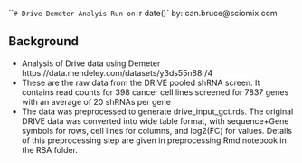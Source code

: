 ```
# Drive Demeter Analyis
Run on: `r date()` by: can.bruce@sciomix.com

## Background

* Analysis of Drive data using Demeter https://data.mendeley.com/datasets/y3ds55n88r/4
* These are the raw data from the DRIVE pooled shRNA screen. It contains read counts for 398 cancer cell lines screened for 7837 genes with an average of 20 shRNAs per gene
* The data was preprocessed to generate drive_input_gct.rds. The original DRIVE data was converted into wide table format, with sequence+Gene symbols for rows, cell lines for columns, and log2(FC) for values. Details of this preprocessing step are given in preprocessing.Rmd notebook in the RSA folder.
